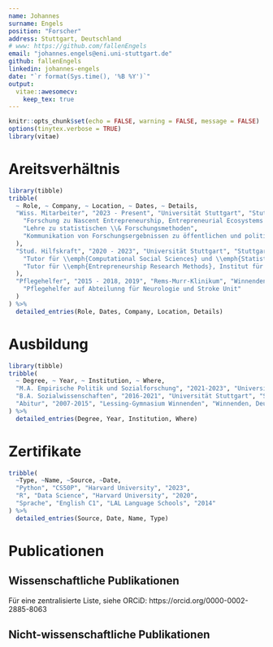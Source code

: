 ```yaml
---
name: Johannes
surname: Engels
position: "Forscher"
address: Stuttgart, Deutschland
# www: https://github.com/fallenEngels
email: "johannes.engels@eni.uni-stuttgart.de"
github: fallenEngels
linkedin: johannes-engels
date: "`r format(Sys.time(), '%B %Y')`"
output: 
  vitae::awesomecv:
    keep_tex: true
---
```


```r
knitr::opts_chunk$set(echo = FALSE, warning = FALSE, message = FALSE)
options(tinytex.verbose = TRUE)
library(vitae)
```

# Areitsverhältnis

```r
library(tibble)
tribble(
  ~ Role, ~ Company, ~ Location, ~ Dates, ~ Details,
  "Wiss. Mitarbeiter", "2023 - Present", "Universität Stuttgart", "Stuttgart, Deutschland", list(
    "Forschung zu Nascent Entrepreneurship, Entrepreneurial Ecosystems und Venture Impact", 
    "Lehre zu statistischen \\& Forschungsmethoden",
    "Kommunikation von Forschungsergebnissen zu öffentlichen und politischen Stakeholdern"
  ),
  "Stud. Hilfskraft", "2020 - 2023", "Universität Stuttgart", "Stuttgart, Deutschland", list(
    "Tutor für \\emph{Computational Social Sciences} und \\emph{Statistische Forschungsmethoden}, Institut für Sozialwissenschaften",
    "Tutor für \\emph{Entrepreneurship Research Methods}, Institut für Entrepreneurship und Innovationsforschung"
  ),
  "Pflegehelfer", "2015 - 2018, 2019", "Rems-Murr-Klinikum", "Winnenden, Deutschland", list(
    "Pflegehelfer auf Abteilunng für Neurologie und Stroke Unit"
  )
) %>% 
  detailed_entries(Role, Dates, Company, Location, Details)
```

# Ausbildung

```r
library(tibble)
tribble(
  ~ Degree, ~ Year, ~ Institution, ~ Where,
  "M.A. Empirische Politik und Sozialforschung", "2021-2023", "Universität Stuttgart", "Stuttgart, Deutschland",
  "B.A. Sozialwissenschaften", "2016-2021", "Universität Stuttgart", "Stuttgart, Deutschland",
  "Abitur", "2007-2015", "Lessing-Gymnasium Winnenden", "Winnenden, Deutschland"
) %>% 
  detailed_entries(Degree, Year, Institution, Where)
```

# Zertifikate

```r
tribble(
  ~Type, ~Name, ~Source, ~Date,
  "Python", "CS50P", "Harvard University", "2023",
  "R", "Data Science", "Harvard University", "2020",
  "Sprache", "English C1", "LAL Language Schools", "2014"
) %>% 
  detailed_entries(Source, Date, Name, Type)
```

# Publicationen

## Wissenschaftliche Publikationen

Für eine zentralisierte Liste, siehe ORCiD: https://orcid.org/0000-0002-2885-8063

## Nicht-wissenschaftliche Publikationen


